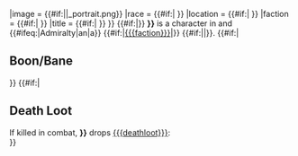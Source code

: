 {{Character
|name = {{#if:{{{name|}}}|{{{name}}}|{{PAGENAME}}}}
|image = {{#if:{{{image|}}}|{{{image}}}|{{PAGENAME}}_portrait.png}}
|race = {{#if:{{{race|}}}| {{{race}}} }}
|location = {{#if:{{{location|}}}| {{{location}}} }}
|faction = {{#if:{{{faction|}}}| {{{faction}}} }}
|title = {{#if:{{{title|}}}| {{{title}}} }}
}}
<!-- ====================== Q U O T E  ====================== -->
{{#if:{{{quote|}}}|{{Quote|{{{quote}}}}}}}
<!-- ====================== B R I E F ======================= -->
'''{{{name|{{PAGENAME}}}}}''' is a character in {{Gamename}} and <!--
-->{{#ifeq:{{{faction|}}}|Admiralty|an|a}} <!--
-->{{#if:{{{faction|}}}|[[{{{faction}}}]]|}} <!--
-->{{#if:{{{title|}}}|{{{title}}}|}}.
<!-- ====================== B O O N   /   B A N E =========== -->
{{#if:{{{boon|}}}|
==Boon/Bane==
{{Boon/Bane
|boon = {{{boon}}}
|boonimage = {{{boonimage}}}
|boondesc = {{{boondesc}}}
|bane = {{{bane}}}
|baneimage = {{{baneimage}}}
|banedesc = {{{banedesc}}}
}}
}}
<!-- ====================== D E A T H   L O O T ============= -->
{{#if:{{{deathloot|}}}|
==Death Loot==
If killed in combat, '''{{{name|{{PAGENAME}}}}}''' drops [[{{{deathloot}}}]]:<br/>
{{CardLink|{{{deathloot}}}}}
}}
<noinclude>{{clear}}{{doc}}</noinclude>